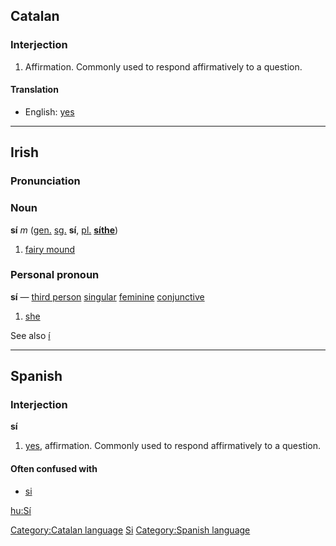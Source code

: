 ==Catalan==
===Interjection===
#Affirmation. Commonly used to respond affirmatively to a question.
====Translation====
*English: [[yes]]
[[Category:Catalan language]]

----

==Irish==
===Pronunciation===
{{IPA|[&#643;i&#720;]}}
===Noun===
'''sí''' ''m'' ([[genitive|gen.]] [[singular|sg.]] '''sí''', [[plural|pl.]] '''[[síthe]]''')
#[[fairy mound]]

===Personal pronoun===
'''sí''' &mdash; [[third person]] [[singular]] [[feminine]] [[conjunctive]]
#[[she]]

See also [[í]]

[[Category:Irish language|Si]]

----

==Spanish==
===Interjection===
'''sí'''

#[[yes]], affirmation. Commonly used to respond affirmatively to a question.
 
====Often confused with====
*[[si]]
[[Category:Spanish language]]

[[hu:Sí]]